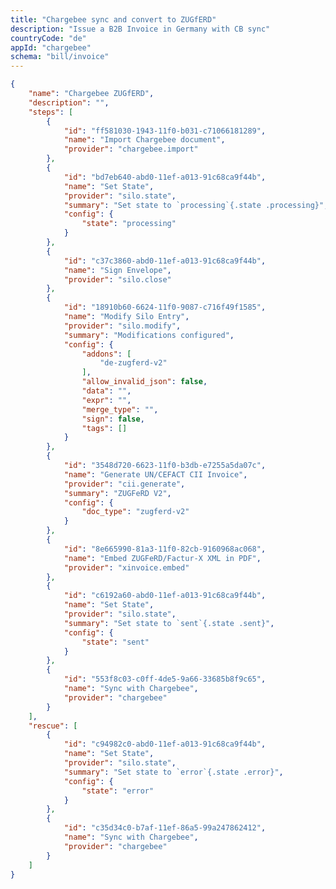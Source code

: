 ```yaml
---
title: "Chargebee sync and convert to ZUGfERD"
description: "Issue a B2B Invoice in Germany with CB sync"
countryCode: "de"
appId: "chargebee"
schema: "bill/invoice"
---
```


```json Example Chargebee ZUGfERD workflow
{
    "name": "Chargebee ZUGfERD",
    "description": "",
    "steps": [
        {
            "id": "ff581030-1943-11f0-b031-c71066181289",
            "name": "Import Chargebee document",
            "provider": "chargebee.import"
        },
        {
            "id": "bd7eb640-abd0-11ef-a013-91c68ca9f44b",
            "name": "Set State",
            "provider": "silo.state",
            "summary": "Set state to `processing`{.state .processing}",
            "config": {
                "state": "processing"
            }
        },
        {
            "id": "c37c3860-abd0-11ef-a013-91c68ca9f44b",
            "name": "Sign Envelope",
            "provider": "silo.close"
        },
        {
            "id": "18910b60-6624-11f0-9087-c716f49f1585",
            "name": "Modify Silo Entry",
            "provider": "silo.modify",
            "summary": "Modifications configured",
            "config": {
                "addons": [
                    "de-zugferd-v2"
                ],
                "allow_invalid_json": false,
                "data": "",
                "expr": "",
                "merge_type": "",
                "sign": false,
                "tags": []
            }
        },
        {
            "id": "3548d720-6623-11f0-b3db-e7255a5da07c",
            "name": "Generate UN/CEFACT CII Invoice",
            "provider": "cii.generate",
            "summary": "ZUGFeRD V2",
            "config": {
                "doc_type": "zugferd-v2"
            }
        },
        {
            "id": "8e665990-81a3-11f0-82cb-9160968ac068",
            "name": "Embed ZUGFeRD/Factur-X XML in PDF",
            "provider": "xinvoice.embed"
        },
        {
            "id": "c6192a60-abd0-11ef-a013-91c68ca9f44b",
            "name": "Set State",
            "provider": "silo.state",
            "summary": "Set state to `sent`{.state .sent}",
            "config": {
                "state": "sent"
            }
        },
        {
            "id": "553f8c03-c0ff-4de5-9a66-33685b8f9c65",
            "name": "Sync with Chargebee",
            "provider": "chargebee"
        }
    ],
    "rescue": [
        {
            "id": "c94982c0-abd0-11ef-a013-91c68ca9f44b",
            "name": "Set State",
            "provider": "silo.state",
            "summary": "Set state to `error`{.state .error}",
            "config": {
                "state": "error"
            }
        },
        {
            "id": "c35d34c0-b7af-11ef-86a5-99a247862412",
            "name": "Sync with Chargebee",
            "provider": "chargebee"
        }
    ]
}
```